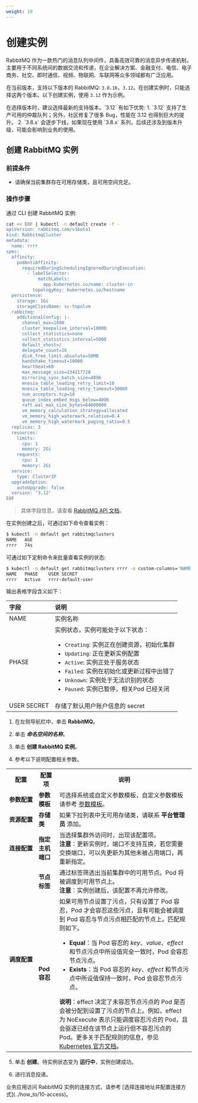 ```yaml
---
weight: 10
---
```


# 创建实例

RabbitMQ 作为一款热门的消息队列中间件，具备高效可靠的消息异步传递机制，主要用于不同系统间的数据交流和传递，在企业解决方案、金融支付、电信、电子商务、社交、即时通信、视频、物联网、车联网等众多领域都有广泛应用。

在当前版本，支持以下版本的 RabbitMQ: `3.8.16`，`3.12`。在创建实例时，只能选择这两个版本。以下创建实例，使用 `3.12` 作为示例。

<Directive type="tip" title="建议">
在选择版本时，建议选择最新的支持版本。`3.12` 有如下优势:
1. `3.12` 支持了生产可用的仲裁队列；另外，社区修复了很多 Bug，性能在 3.12 也得到巨大的提升。
2. `3.8.x` 会逐步下线，如果现在使用 `3.8.x` 系列，后续还涉及到版本升级，可能会影响到业务的使用。
</Directive>

## 创建 RabbitMQ 实例

### 前提条件

* 请确保当前集群存在可用存储类，且可用空间充足。

### 操作步骤

<Tabs>

<Tab label="CLI">

通过 CLI 创建 RabbitMQ 实例:

```bash
cat << EOF | kubectl -n default create -f -
apiVersion: rabbitmq.com/v1beta1
kind: RabbitmqCluster
metadata:
  name: rrrr
spec:
  affinity:
    podAntiAffinity:
      requiredDuringSchedulingIgnoredDuringExecution:
        - labelSelector:
            matchLabels:
              app.kubernetes.io/name: cluster-in
          topologyKey: kubernetes.io/hostname
  persistence:
    storage: 1Gi
    storageClassName: sc-topolvm
  rabbitmq:
    additionalConfig: |-
      channel_max=1000
      cluster_keepalive_interval=10000
      collect_statistics=none
      collect_statistics_interval=5000
      default_vhost=/
      delegate_count=16
      disk_free_limit.absolute=50MB
      handshake_timeout=10000
      heartbeat=60
      max_message_size=134217728
      mirroring_sync_batch_size=4096
      mnesia_table_loading_retry_limit=10
      mnesia_table_loading_retry_timeout=30000
      num_acceptors.tcp=10
      queue_index_embed_msgs_below=4096
      raft.wal_max_size_bytes=64000000
      vm_memory_calculation_strategy=allocated
      vm_memory_high_watermark.relative=0.4
      vm_memory_high_watermark_paging_ratio=0.5
  replicas: 3
  resources:
    limits:
      cpu: 1
      memory: 2Gi
    requests:
      cpu: 1
      memory: 2Gi
  service:
    type: ClusterIP
  upgradeOption:
    autoUpgrade: false
  version: "3.12"
EOF
```

> 具体字段信息，请查看 [RabbitMQ API 文档](../apis/kubernetes_apis/rabbitmq/rabbitmq)。

在实例创建之后，可通过如下命令查看实例：

```bash
$ kubectl -n default get rabbitmqclusters
NAME   AGE
rrrr   74s
```

可通过如下定制命令来批量查看实例的状态:

```bash
$ kubectl -n default get rabbitmqclusters rrrr -o custom-columns='NAME:.metadata.name,PHASE:.status.phase,USER SECRET:.status.defaultUser.secretReference.name'
NAME   PHASE    USER SECRET
rrrr   Active   rrrr-default-user
```

输出表格字段含义如下：

| 字段        | 说明                                |
|:------------|:------------------------------------|
| NAME        | 实例名称                            |
| PHASE       | 实例状态，实例可能处于以下状态：<ul><li>`Creating`: 实例正在创建资源，初始化集群</li><li>`Updating`: 正在更新实例配置</li><li>`Active`: 实例正处于服务状态</li><li>`Failed`: 实例在初始化或更新过程中出错了</li><li>`Unknown`: 实例处于无法识别的状态</li><li>`Paused`: 实例已暂停，相关Pod 已经关闭</li></ul> |
| USER SECRET | 存储了默认用户账户信息的 secret     |

</Tab>

<Tab label="Web Console">

1. 在左侧导航栏中，单击 **RabbitMQ**。

2. 单击 ***命名空间的名称***。
2. 单击 **创建 RabbitMQ 实例**。
4. 参考以下说明配置相关参数。

 <table>
    <tr>
        <th nowrap>配置</th>
        <th>配置项</th>
        <th>说明</th>
    </tr>
    <tr>
        <td><b>参数配置</b></td>
        <td><b>参数模板</b></td>
        <td>可选择系统或自定义参数模板，自定义参数模板请参考 <a href="">参数模板</a>。</td>
    </tr>
    <tr>
        <td nowrap><b>资源配置</b></td>
        <td><b>存储类</b></td>
        <td>如果下拉列表中无可用存储类，请联系 <b>平台管理员</b> 添加。</td>
    </tr>
    <tr>
        <td nowrap><b>连接配置</b></td>
        <td><b>指定主机端口</b></td>
        <td>当选择集群外访问时，出现该配置项。<br/><b>注意</b>：更新实例时，端口不支持互换，若您需要交换端口，可以先更新为其他未被占用端口，再重新指定。</td>
    </tr>
    <tr>
        <td rowspan="2"><b>调度配置</b></td>
        <td><b>节点标签</b></td>
        <td>通过标签筛选出当前集群中的可用节点。Pod 将被调度到可用节点上。 <br/><b>注意</b>：实例创建后，该配置不再允许修改。</td>
    </tr>
    <tr>
        <td><b>Pod 容忍</b></td>
        <td> 如果可用节点设置了污点，只有设置了 Pod 容忍，Pod 才会容忍这些污点，且有可能会被调度到 Pod 容忍与节点污点相匹配的节点上。匹配规则如下。<ul><li><b>Equal</b>：当 Pod 容忍的 <i>key</i>、<i>value</i>、<i>effect</i> 和节点污点中所设值完全一致时，Pod 会容忍节点污点。 </li><li><b>Exists</b>：当 Pod 容忍的 <i>key</i>、<i>effect</i> 和节点污点中所设值保持一致时，Pod 会容忍节点污点。</li></ul><b>说明</b>：effect 决定了未容忍节点污点的 Pod 是否会被分配到设置了污点的节点上。例如，effect 为 NoExecute 表示只能调度容忍污点的 Pod，且会驱逐已经在该节点上运行但不容忍污点的 Pod。更多关于匹配规则的信息，参见  <a href="https://kubernetes.io/zh-cn/docs/concepts/scheduling-eviction/taint-and-toleration/" >Kubernetes 官方文档</a>。</td>
    </tr>
</table>

5. 单击 **创建**。待实例状态变为 **运行中**，实例创建成功。

6. 进行消息投递。
</Tab>

</Tabs>

<Directive type="info" title="提示">
业务应用访问 RabbitMQ 实例的连接方式，请参考 [选择连接地址并配置连接方式](../how_to/10-access)。
</Directive>
